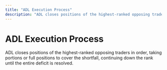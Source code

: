 ```yaml
---
title: "ADL Execution Process"
description: "ADL closes positions of the highest-ranked opposing traders in order, taking por"
---
```


# ADL Execution Process

ADL closes positions of the highest-ranked opposing traders in order, taking portions or full positions to cover the shortfall, continuing down the rank until the entire deficit is resolved.